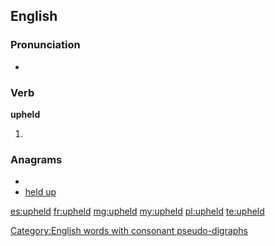 ==English==

===Pronunciation===
* {{IPA|/ʌpˈhɛld/}}
*: {{rhymes|ɛld}}

===Verb===
'''upheld'''

# {{past of| [[uphold]]}}

===Anagrams===
* {{alphagram|dehlpu}}
* [[held up#English|held up]]

[[Category:English words with consonant pseudo-digraphs]]

[[es:upheld]]
[[fr:upheld]]
[[mg:upheld]]
[[my:upheld]]
[[pl:upheld]]
[[te:upheld]]